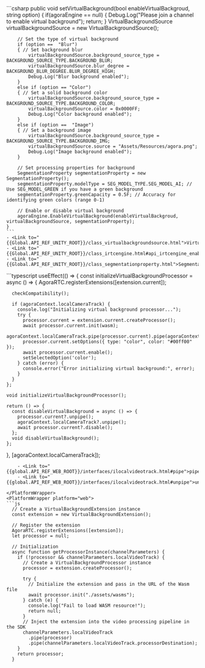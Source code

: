 <PlatformWrapper platform="unity">
    ```csharp
    public void setVirtualBackground(bool enableVirtualBackgroud, string option)
    {
        if(agoraEngine == null)
        {
            Debug.Log("Please join a channel to enable virtual background");
            return;
        }
        VirtualBackgroundSource virtualBackgroundSource = new VirtualBackgroundSource();

        // Set the type of virtual background
        if (option ==  "Blur")
        { // Set background blur
            virtualBackgroundSource.background_source_type = BACKGROUND_SOURCE_TYPE.BACKGROUND_BLUR;
            virtualBackgroundSource.blur_degree = BACKGROUND_BLUR_DEGREE.BLUR_DEGREE_HIGH;
            Debug.Log("Blur background enabled");
        }
        else if (option == "Color")
        { // Set a solid background color
            virtualBackgroundSource.background_source_type = BACKGROUND_SOURCE_TYPE.BACKGROUND_COLOR;
            virtualBackgroundSource.color = 0x0000FF;
            Debug.Log("Color background enabled");
        }
        else if (option ==  "Image")
        { // Set a background image
            virtualBackgroundSource.background_source_type = BACKGROUND_SOURCE_TYPE.BACKGROUND_IMG;
            virtualBackgroundSource.source = "Assets/Resources/agora.png";
            Debug.Log("Image background enabled");
        }

        // Set processing properties for background
        SegmentationProperty segmentationProperty = new SegmentationProperty();
        segmentationProperty.modelType = SEG_MODEL_TYPE.SEG_MODEL_AI; // Use SEG_MODEL_GREEN if you have a green background
        segmentationProperty.greenCapacity = 0.5F; // Accuracy for identifying green colors (range 0-1)

        // Enable or disable virtual background
        agoraEngine.EnableVirtualBackground(enableVirtualBackgroud, virtualBackgroundSource, segmentationProperty);
    }
    ```
    - <Link to="{{Global.API_REF_UNITY_ROOT}}/class_virtualbackgroundsource.html">VirtualBackgroundSource</Link>
    - <Link to="{{Global.API_REF_UNITY_ROOT}}/class_irtcengine.html#api_irtcengine_enablevirtualbackground">EnableVirtualBackground</Link>
    - <Link to="{{Global.API_REF_UNITY_ROOT}}/class_segmentationproperty.html">SegmentationProperty</Link>

</PlatformWrapper>
<PlatformWrapper platform="react-js">
```typescript
useEffect(() => {
    const initializeVirtualBackgroundProcessor = async () => {
      AgoraRTC.registerExtensions([extension.current]);

      checkCompatibility();

      if (agoraContext.localCameraTrack) {
        console.log("Initializing virtual background processor...");
        try {
          processor.current = extension.current.createProcessor();
          await processor.current.init(wasm);
          agoraContext.localCameraTrack.pipe(processor.current).pipe(agoraContext.localCameraTrack.processorDestination);
          processor.current.setOptions({ type: "color", color: "#00ff00" });
          await processor.current.enable();
          setSelectedOption('color');
        } catch (error) {
          console.error("Error initializing virtual background:", error);
        }
      }
    };

    void initializeVirtualBackgroundProcessor();

    return () => {
      const disableVirtualBackground = async () => {
        processor.current?.unpipe();
        agoraContext.localCameraTrack?.unpipe();
        await processor.current?.disable();
      };
      void disableVirtualBackground();
    };
  }, [agoraContext.localCameraTrack]);
```
    - <Link to="{{global.API_REF_WEB_ROOT}}/interfaces/ilocalvideotrack.html#pipe">pipe</Link>
    - <Link to="{{global.API_REF_WEB_ROOT}}/interfaces/ilocalvideotrack.html#unpipe">unpipe</Link>

</PlatformWrapper>
<PlatformWrapper platform="web">
```js
  // Create a VirtualBackgroundExtension instance
  const extension = new VirtualBackgroundExtension();

  // Register the extension
  AgoraRTC.registerExtensions([extension]);
  let processor = null;

  // Initialization
  async function getProcessorInstance(channelParameters) {
    if (!processor && channelParameters.localVideoTrack) {
      // Create a VirtualBackgroundProcessor instance
      processor = extension.createProcessor();

      try {
        // Initialize the extension and pass in the URL of the Wasm file
        await processor.init("./assets/wasms");
      } catch (e) {
        console.log("Fail to load WASM resource!");
        return null;
      }
      // Inject the extension into the video processing pipeline in the SDK
      channelParameters.localVideoTrack
        .pipe(processor)
        .pipe(channelParameters.localVideoTrack.processorDestination);
    }
    return processor;
  }
```
</PlatformWrapper>
